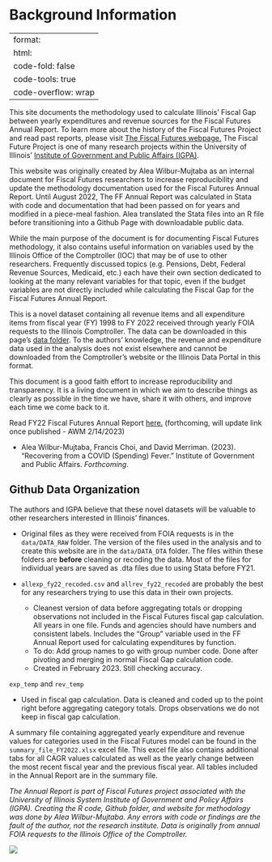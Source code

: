 # Background Information {#sec-background-info .unnumbered}

---
format:
  html:
    code-fold: false
    code-tools: true
    code-overflow: wrap
---

This site documents the methodology used to calculate Illinois' Fiscal Gap between yearly expenditures and revenue sources for the Fiscal Futures Annual Report. To learn more about the history of the Fiscal Futures Project and read past reports, please visit [The Fiscal Futures webpage.](https://igpa.uillinois.edu/fiscal-futures-project/) The Fiscal Future Project is one of many research projects within the University of Illinois' [Institute of Government and Public Affairs (IGPA)](https://igpa.uillinois.edu/).

This website was originally created by Alea Wilbur-Mujtaba as an internal document for Fiscal Futures researchers to increase reproducibility and update the methodology documentation used for the Fiscal Futures Annual Report. Until August 2022, The FF Annual Report was calculated in Stata with code and documentation that had been passed on for years and modified in a piece-meal fashion. Alea translated the Stata files into an R file before transitioning into a Github Page with downloadable public data.

While the main purpose of the document is for documenting Fiscal Futures methodology, it also contains useful information on variables used by the Illinois Office of the Comptroller (IOC) that may be of use to other researchers. Frequently discussed topics (e.g. Pensions, Debt, Federal Revenue Sources, Medicaid, etc.) each have their own section dedicated to looking at the many relevant variables for that topic, even if the budget variables are not directly included while calculating the Fiscal Gap for the Fiscal Futures Annual Report.

::: {.callout-tip appearance="minimal" icon="false"}
This is a novel dataset containing all revenue items and all expenditure items from fiscal year (FY) 1998 to FY 2022 received through yearly FOIA requests to the Illinois Comptroller. The data can be downloaded in this page's [data folder](https://github.com/AleaWM/Fiscal-Futures/tree/main/data). To the authors' knowledge, the revenue and expenditure data used in the analysis does not exist elsewhere and cannot be downloaded from the Comptroller's website or the Illinois Data Portal in this format.
:::

This document is a good faith effort to increase reproducibility and transparency. It is a living document in which we aim to describe things as clearly as possible in the time we have, share it with others, and improve each time we come back to it.

Read FY22 Fiscal Futures Annual Report [here.](https://igpa.uillinois.edu/) (forthcoming, will update link once published - AWM 2/14/2023)

-   Alea Wilbur-Mujtaba, Francis Choi, and David Merriman. (2023). "Recovering from a COVID (Spending) Fever." Institute of Government and Public Affairs. *Forthcoming*.

## Github Data Organization

The authors and IGPA believe that these novel datasets will be valuable to other researchers interested in Illinois' finances.

-   Original files as they were received from FOIA requests is in the `data/DATA_RAW` folder. The version of the files used in the analysis and to create this website are in the `data/DATA_DTA` folder. The files within these folders are **before** cleaning or recoding the data. Most of the files for individual years are saved as .dta files due to using Stata before FY21.

-   `allexp_fy22_recoded.csv` and `allrev_fy22_recoded` are probably the best for any researchers trying to use this data in their own projects.

    -   Cleanest version of data before aggregating totals or dropping observations not included in the Fiscal Futures fiscal gap calculation. All years in one file. Funds and agencies should have numbers and consistent labels. Includes the "Group" variable used in the FF Annual Report used for calculating expenditures by function.
    -   To do: Add group names to go with group number code. Done after pivoting and merging in normal Fiscal Gap calculation code.
    -   Created in February 2023. Still checking accuracy.

`exp_temp` and `rev_temp`

-   Used in fiscal gap calculation. Data is cleaned and coded up to the point right before aggregating category totals. Drops observations we do not keep in fiscal gap calculation.

A summary file containing aggregated yearly expenditure and revenue values for categories used in the Fiscal Futures model can be found in the `summary_file_FY2022.xlsx` excel file. This excel file also contains additional tabs for all CAGR values calculated as well as the yearly change between the most recent fiscal year and the previous fiscal year. All tables included in the Annual Report are in the summary file.

*The Annual Report is part of Fiscal Futures project associated with the University of Illinois System Institute of Government and Policy Affairs (IGPA). Creating the R code, Github folder, and website for methodology was done by Alea Wilbur-Mujtaba. Any errors with code or findings are the fault of the author, not the research institute. Data is originally from annual FOIA requests to the Illinois Office of the Comptroller.*

![](images/DataWarehouseB.jpg)
